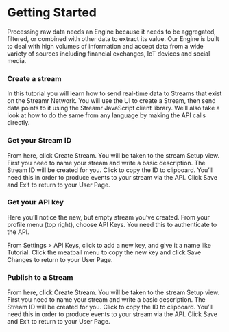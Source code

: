 
# Getting Started
Processing raw data needs an Engine because it needs to be aggregated, filtered, or combined with other data to extract its value. Our Engine is built to deal with high volumes of information and accept data from a wide variety of sources including financial exchanges, IoT devices and social media.

<ScrollableAnchor id="create-a-stream"><div>

### Create a stream
In this tutorial you will learn how to send real-time data to Streams that exist on the Streamr Network. You will use the UI to create a Stream, then send data points to it using the Streamr JavaScript client library. We’ll also take a look at how to do the same from any language by making the API calls directly.
<!-- IMG -->

</div></ScrollableAnchor>

<ScrollableAnchor id="get-your-stream-id"><div>

### Get your Stream ID
From here, click Create Stream. You will be taken to the stream Setup view.  First you need to name your stream and write a basic description. The Stream ID will be created for you. Click to copy the ID to clipboard. You’ll need this in order to produce events to your stream via the API. Click Save and Exit to return to your User Page.

<!-- IMG -->

</div></ScrollableAnchor>

### Get your API key
Here you’ll notice the new, but empty stream you’ve created. From your profile menu (top right), choose API Keys. You need this to authenticate to the API.

<!-- IMG -->

From Settings > API Keys, click to add a new key, and give it a name like Tutorial.  Click the meatball menu to copy the new key and click Save Changes to return to your User Page.

<ScrollableAnchor id="publish-to-a-stream"><div>

### Publish to a Stream
From here, click Create Stream. You will be taken to the stream Setup view.  First you need to name your stream and write a basic description. The Stream ID will be created for you. Click to copy the ID to clipboard. You’ll need this in order to produce events to your stream via the API. Click Save and Exit to return to your User Page.

<!-- IMG -->

</div></ScrollableAnchor>

<!-- HINTBOX Component -->

<!-- IMG -->

<!-- Small Bookmark Button component -->
<!-- < Back to Introduction -->
<!-- Streamr Editor > -->